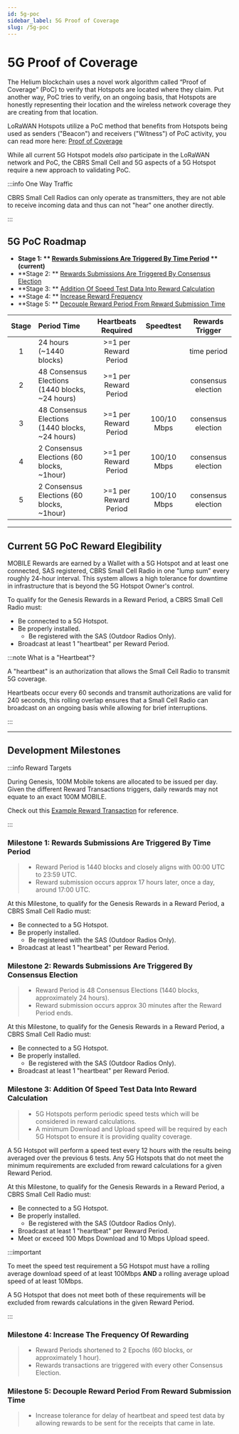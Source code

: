 ```yaml
---
id: 5g-poc
sidebar_label: 5G Proof of Coverage
slug: /5g-poc
---
```



# 5G Proof of Coverage

The Helium blockchain uses a novel work algorithm called “Proof of Coverage” (PoC) to verify that
Hotspots are located where they claim. Put another way, PoC tries to verify, on an ongoing basis,
that Hotspots are honestly representing their location and the wireless network coverage they are
creating from that location.

LoRaWAN Hotspots utilize a PoC method that benefits from Hotspots being used as senders ("Beacon")
and receivers ("Witness") of PoC activity, you can read more here:
[Proof of Coverage](./blockchain/proof-of-coverage)

While all current 5G Hotspot models _also_ participate in the LoRaWAN network and PoC, the CBRS
Small Cell and 5G aspects of a 5G Hotspot require a new approach to validating PoC.

:::info One Way Traffic

CBRS Small Cell Radios can only operate as transmitters, they are not able to receive incoming data
and thus can not "hear" one another directly.

:::

## 5G PoC Roadmap

- **Stage 1: **
  [Rewards Submissions Are Triggered By Time Period](/5g-on-helium/5g-poc#milestone-1-rewards-submissions-are-triggered-by-time-period)
  ** (current)**
- **Stage 2: **
  [Rewards Submissions Are Triggered By Consensus Election](/5g-on-helium/5g-poc#milestone-2-rewards-submissions-are-triggered-by-consensus-election)
- **Stage 3: **
  [Addition Of Speed Test Data Into Reward Calculation](/5g-on-helium/5g-poc#milestone-3-addition-of-speed-test-data-into-reward-calculation)
- **Stage 4: **
  [Increase Reward Frequency](/5g-on-helium/5g-poc#milestone-4-increase-the-frequency-of-rewarding)
- **Stage 5: **
  [Decouple Reward Period From Reward Submission Time](/5g-on-helium/5g-poc#milestone-5-decouple-reward-period-from-reward-submission-time)

| Stage | Period Time                                     |  Heartbeats Required  |  Speedtest  |  Rewards Trigger   |
| :---: | :---------------------------------------------- | :-------------------: | :---------: | :----------------: |
|   1   | 24 hours (~1440 blocks)                         | >=1 per Reward Period |             |    time period     |
|   2   | 48 Consensus Elections (1440 blocks, ~24 hours) | >=1 per Reward Period |             | consensus election |
|   3   | 48 Consensus Elections (1440 blocks, ~24 hours) | >=1 per Reward Period | 100/10 Mbps | consensus election |
|   4   | 2 Consensus Elections (60 blocks, ~1hour)       | >=1 per Reward Period | 100/10 Mbps | consensus election |
|   5   | 2 Consensus Elections (60 blocks, ~1hour)       | >=1 per Reward Period | 100/10 Mbps | consensus election |

---

## Current 5G PoC Reward Elegibility

MOBILE Rewards are earned by a Wallet with a 5G Hotspot and at least one connected, SAS registered,
CBRS Small Cell Radio in one "lump sum" every roughly 24-hour interval. This system allows a high
tolerance for downtime in infrastructure that is beyond the 5G Hotspot Owner's control.

To qualify for the Genesis Rewards in a Reward Period, a CBRS Small Cell Radio must:

- Be connected to a 5G Hotspot.
- Be properly installed.
  - Be registered with the SAS (Outdoor Radios Only).
- Broadcast at least 1 "heartbeat" per Reward Period.

:::note What is a "Heartbeat"?

A "heartbeat" is an authorization that allows the Small Cell Radio to transmit 5G coverage.

Heartbeats occur every 60 seconds and transmit authorizations are valid for 240 seconds, this
rolling overlap ensures that a Small Cell Radio can broadcast on an ongoing basis while allowing for
brief interruptions.

:::

---

## Development Milestones

:::info Reward Targets

During Genesis, 100M Mobile tokens are allocated to be issued per day. Given the different Reward
Transactions triggers, daily rewards may not equate to an exact 100M MOBILE.

Check out this
[Example Reward Transaction](https://explorer.helium.com/txns/0n4TO_2W14rrsGt-nxBTotiHFCFukkO04QoXIxaOtAY)
for reference.

:::

### Milestone 1: Rewards Submissions Are Triggered By Time Period

> - Reward Period is 1440 blocks and closely aligns with 00:00 UTC to 23:59 UTC.
> - Reward submission occurs approx 17 hours later, once a day, around 17:00 UTC.

At this Milestone, to qualify for the Genesis Rewards in a Reward Period, a CBRS Small Cell Radio
must:

- Be connected to a 5G Hotspot.
- Be properly installed.
  - Be registered with the SAS (Outdoor Radios Only).
- Broadcast at least 1 "heartbeat" per Reward Period.

### Milestone 2: Rewards Submissions Are Triggered By Consensus Election

> - Reward Period is 48 Consensus Elections (1440 blocks, approximately 24 hours).
> - Reward submission occurs approx 30 minutes after the Reward Period ends.

At this Milestone, to qualify for the Genesis Rewards in a Reward Period, a CBRS Small Cell Radio
must:

- Be connected to a 5G Hotspot.
- Be properly installed.
  - Be registered with the SAS (Outdoor Radios Only).
- Broadcast at least 1 "heartbeat" per Reward Period.

### Milestone 3: Addition Of Speed Test Data Into Reward Calculation

> - 5G Hotspots perform periodic speed tests which will be considered in reward calculations.
> - A minimum Download and Upload speed will be required by each 5G Hotspot to ensure it is
>   providing quality coverage.

A 5G Hotspot will perform a speed test every 12 hours with the results being averaged over the
previous 6 tests. Any 5G Hotspots that do not meet the minimum requirements are excluded from reward
calculations for a given Reward Period.

At this Milestone, to qualify for the Genesis Rewards in a Reward Period, a CBRS Small Cell Radio
must:

- Be connected to a 5G Hotspot.
- Be properly installed.
  - Be registered with the SAS (Outdoor Radios Only).
- Broadcast at least 1 "heartbeat" per Reward Period.
- Meet or exceed 100 Mbps Download and 10 Mbps Upload speed.

:::important

To meet the speed test requirement a 5G Hotspot must have a rolling average download speed of at
least 100Mbps **AND** a rolling average upload speed of at least 10Mbps.

A 5G Hotspot that does not meet both of these requirements will be excluded from rewards
calculations in the given Reward Period.

:::

### Milestone 4: Increase The Frequency Of Rewarding

> - Reward Periods shortened to 2 Epochs (60 blocks, or approximately 1 hour).
> - Rewards transactions are triggered with every other Consensus Election.

### Milestone 5: Decouple Reward Period From Reward Submission Time

> - Increase tolerance for delay of heartbeat and speed test data by allowing rewards to be sent for
>   the receipts that came in late.
